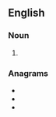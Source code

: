 ==English==

===Noun===
{{head|en|noun plural form}}

# {{plural of|hater|lang=en}}

===Anagrams===
* {{l|en|earths}}
* {{l|en|hearts}}
* {{l|en|rehats}}